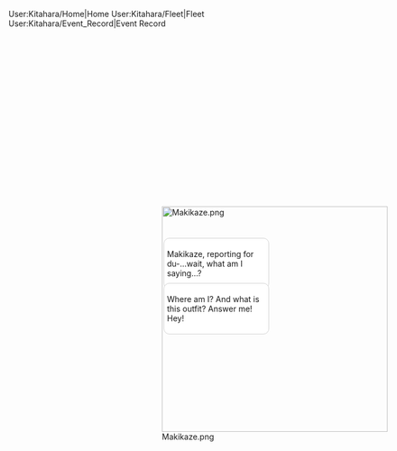 <tabview>
User:Kitahara/Home|Home
User:Kitahara/Fleet|Fleet
User:Kitahara/Event_Record|Event Record
</tabview>

<div style="position:fixed; top:400px; right:20px;">[[File:Makikaze.png|thumb|400px]]</div>
<div style="position:fixed; top:470px; right:270px;">
<div style="color:navyblue;background:white;border:solid 1px lightgray;width:175px;border-radius:10px;padding:5px; z-index:3">Makikaze, reporting for du-...wait, what am I saying...?</div>
<div style="position:fixed; top:550px; right:270px;">
<div style="color:navyblue;background:white;border:solid 1px lightgray;width:175px;border-radius:10px;padding:5px; z-index:3">Where am I? And what is this outfit? Answer me! Hey!</div></div>
</div>